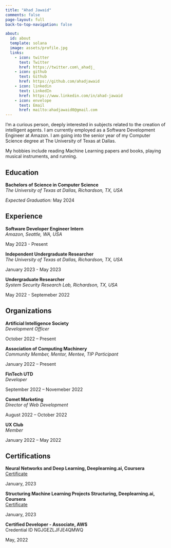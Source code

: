 ```yaml
---
title: "Ahad Jawaid"
comments: false
page-layout: full
back-to-top-navigation: false

about:
  id: about
  template: solana
  image: assets/profile.jpg
  links:
    - icon: twitter
      text: Twitter
      href: https://twitter.com\_ahadj_
    - icon: github
      text: Github
      href: https://github.com/ahadjawaid
    - icon: linkedin
      text: LinkedIn
      href: https://www.linkedin.com/in/ahad-jawaid
    - icon: envelope
      text: Email
      href: mailto:ahadjawaid0@gmail.com
---
```


:::{#about}
I'm a curious person, deeply interested in subjects related to the creation of intelligent agents. I am currently employed as a Software Development Engineer at Amazon. I am going into the senior year of my Computer Science degree at The University of Texas at Dallas.

My hobbies include reading Machine Learning papers and books, playing musical instruments, and running.
:::

::::{.panel-tabset}


# Education

::: {.d-flex .justify-content-between}
::: {}
**Bachelors of Science in Computer Science**  
*The University of Texas at Dallas, Richardson, TX, USA*
:::
::: {.text-end}
*Expected Graduation:* May 2024
:::
:::

::::

::::{.panel-tabset}


# Experience

::: {.d-flex .justify-content-between}
::: {}
**Software Developer Engineer Intern**  
*Amazon, Seattle, WA, USA*
:::
::: {.text-end}
May 2023 - Present
:::
:::

::: {.d-flex .justify-content-between}
::: {}
**Independent Undergraduate Researcher**  
*The University of Texas at Dallas, Richardson, TX, USA*
:::
::: {.text-end}
January 2023 - May 2023
:::
:::

::: {.d-flex .justify-content-between}
::: {}
**Undergraduate Researcher**  
*System Security Research Lab, Richardson, TX, USA*
:::
::: {.text-end}
May 2022 - Septemeber 2022
:::
:::

::::

::::{.panel-tabset}


# Organizations

::: {.d-flex .justify-content-between}
::: {}
**Artificial Intelligence Society**  
*Development Officer*
:::
::: {.text-end}
October 2022 – Present
:::
:::

::: {.d-flex .justify-content-between}
::: {}
**Association of Computing Machinery**  
*Community Member, Mentor, Mentee, TIP Participant*
:::
::: {.text-end}
January 2022 – Present
:::
:::

::: {.d-flex .justify-content-between}
::: {}
**FinTech UTD**  
*Developer*
:::
::: {.text-end}
September 2022 – Novemeber 2022
:::
:::

::: {.d-flex .justify-content-between}
::: {}
**Comet Marketing**  
*Director of Web Development*
:::
::: {.text-end}
August 2022 – October 2022
:::
:::

::: {.d-flex .justify-content-between}
::: {}
**UX Club**  
*Member*
:::
::: {.text-end}
January 2022 – May 2022
:::
:::


::::

::::{.panel-tabset}


# Certifications

::: {.d-flex .justify-content-between}
::: {}
**Neural Networks and Deep Learning, Deeplearning.ai, Coursera**  
[Certificate](https://www.coursera.org/account/accomplishments/certificate/Q4TBKHQRZ7YZ)
:::
::: {.text-end}
January, 2023
:::
:::

::: {.d-flex .justify-content-between}
::: {}
**Structuring Machine Learning Projects Structuring, Deeplearning.ai, Coursera**  
[Certificate](https://www.coursera.org/account/accomplishments/certificate/6QRKKHEGM3QH)
:::
::: {.text-end}
January, 2023
:::
:::

::: {.d-flex .justify-content-between}
::: {}
**Certified Developer - Associate, AWS**  
Credential ID NGJGEZLJFJE4QMWQ
:::
::: {.text-end}
May, 2022
:::
:::


::::